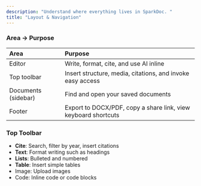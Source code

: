 ```yaml
---
description: "Understand where everything lives in SparkDoc. "
title: "Layout & Navigation"
---
```


### Area → Purpose

| Area                | Purpose                                                        |
| :------------------ | :------------------------------------------------------------- |
| Editor              | Write, format, cite, and use AI inline                         |
| Top toolbar         | Insert structure, media, citations, and invoke easy access     |
| Documents (sidebar) | Find and open your saved documents                             |
| Footer              | Export to DOCX/PDF, copy a share link, view keyboard shortcuts |

### Top Toolbar

- **Cite**: Search, filter by year, insert citations
- **Text**: Format writing such as headings
- **Lists**: Bulleted and numbered
- **Table**: Insert simple tables
- Image: Upload images
- Code: Inline code or code blocks

